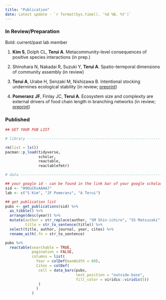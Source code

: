 ```yaml
---
title: "Publication"
date: Latest update - `r format(Sys.time(), '%d %B, %Y')`
---
```


### In Review/Preparation

Bold: current/past lab member

1.  **Kim S**, Dolph CL, **Terui A**. Metacommunity-level consequences of positive species interactions (in prep.)

2.  Shinohara N, Nakadai R, Suzuki Y, **Terui A**. Spatio-termporal dimensions of community assembly (in review)

3.  **Terui A**, Urabe H, Senzaki M, Nishizawa B. Intentional stocking undermines ecological stability (in review; [preprint](https://www.biorxiv.org/content/10.1101/2022.02.24.481650v1))

4.  **Pomeranz** **JF**, Finlay JC, **Terui A**. Ecosystem size and complexity are external drivers of food chain length in branching networks (in review; [preprint](https://ecoevorxiv.org/3h2rd/))

### Published

```r
## GET YOUR PUB LIST

# library -----------------------------------------------------------------

rm(list = ls())
pacman::p_load(tidyverse,
               scholar,
               reactable,
               reactablefmtr)

# data --------------------------------------------------------------------

## your google id - can be found in the link bar of your google scholar page
sid <- "H9OuCKsAAAAJ"
lab <- c("S Kim", "JF Pomeranz", "A Terui")

## get publication list
pubs <- get_publications(sid) %>% 
  as_tibble() %>% 
  arrange(desc(year)) %>% 
  mutate(author = str_replace(author, "SM Shin-ichiro", "SS Matsuzaki"),
         title = str_to_sentence(title)) %>% 
  select(title, author, journal, year, cites) %>%
  rename_with(.fn = str_to_sentence)

pubs %>% 
  reactable(searchable = TRUE,
            pagination = FALSE,
            columns = list(
              Year = colDef(maxWidth = 60),
              Cites = colDef(
               cell = data_bars(pubs,
                                text_position = "outside-base",
                                fill_color = viridis::viridis(5))
               )
              )
            )
```
